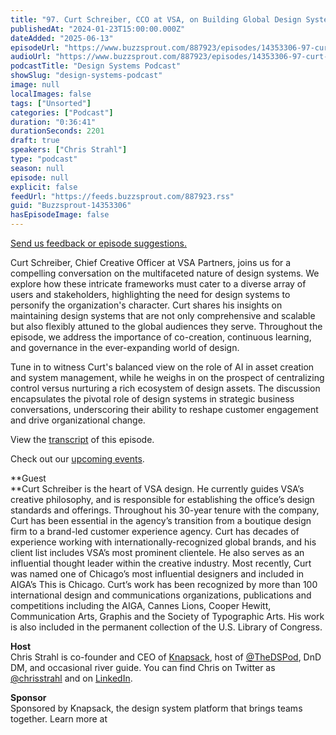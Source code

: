 ```yaml
---
title: "97. Curt Schreiber, CCO at VSA, on Building Global Design Systems for Scale"
publishedAt: "2024-01-23T15:00:00.000Z"
dateAdded: "2025-06-13"
episodeUrl: "https://www.buzzsprout.com/887923/episodes/14353306-97-curt-schreiber-cco-at-vsa-on-building-global-design-systems-for-scale.mp3"
audioUrl: "https://www.buzzsprout.com/887923/episodes/14353306-97-curt-schreiber-cco-at-vsa-on-building-global-design-systems-for-scale.mp3"
podcastTitle: "Design Systems Podcast"
showSlug: "design-systems-podcast"
image: null
localImages: false
tags: ["Unsorted"]
categories: ["Podcast"]
duration: "0:36:41"
durationSeconds: 2201
draft: true
speakers: ["Chris Strahl"]
type: "podcast"
season: null
episode: null
explicit: false
feedUrl: "https://feeds.buzzsprout.com/887923.rss"
guid: "Buzzsprout-14353306"
hasEpisodeImage: false
---
```

[Send us feedback or episode suggestions.](https://www.buzzsprout.com/twilio/text_messages/887923/open_sms)

Curt Schreiber, Chief Creative Officer at VSA Partners, joins us for a compelling conversation on the multifaceted nature of design systems. We explore how these intricate frameworks must cater to a diverse array of users and stakeholders, highlighting the need for design systems to personify the organization's character. Curt shares his insights on maintaining design systems that are not only comprehensive and scalable but also flexibly attuned to the global audiences they serve. Throughout the episode, we address the importance of co-creation, continuous learning, and governance in the ever-expanding world of design.

Tune in to witness Curt's balanced view on the role of AI in asset creation and system management, while he weighs in on the prospect of centralizing control versus nurturing a rich ecosystem of design assets. The discussion encapsulates the pivotal role of design systems in strategic business conversations, underscoring their ability to reshape customer engagement and drive organizational change.

View the [transcript](https://docs.google.com/document/d/1d7He5S6-vLdkI4Z_M4zuM4n8O1RW1-dgS1AkQz5YwqQ/edit?usp=sharing) of this episode.

Check out our [upcoming events](https://www.knapsack.cloud/events).  

**Guest  
**Curt Schreiber is the heart of VSA design. He currently guides VSA’s creative philosophy, and is responsible for establishing the office’s design standards and offerings. Throughout his 30-year tenure with the company, Curt has been essential in the agency’s transition from a boutique design firm to a brand-led customer experience agency. Curt has decades of experience working with internationally-recognized global brands, and his client list includes VSA’s most prominent clientele. He also serves as an influential thought leader within the creative industry. Most recently, Curt was named one of Chicago’s most influential designers and included in AIGA’s This is Chicago. Curt’s work has been recognized by more than 100 international design and communications organizations, publications and competitions including the AIGA, Cannes Lions, Cooper Hewitt, Communication Arts, Graphis and the Society of Typographic Arts. His work is also included in the permanent collection of the U.S. Library of Congress.  
  
**Host**  
Chris Strahl is co-founder and CEO of [Knapsack](https://www.knapsack.cloud/), host of [@TheDSPod](https://twitter.com/thedspod), DnD DM, and occasional river guide. You can find Chris on Twitter as [@chrisstrahl](https://twitter.com/chrisstrahl) and on [LinkedIn](https://www.linkedin.com/in/chrisstrahl/).  
  
**Sponsor**  
Sponsored by Knapsack, the design system platform that brings teams together. Learn more at
